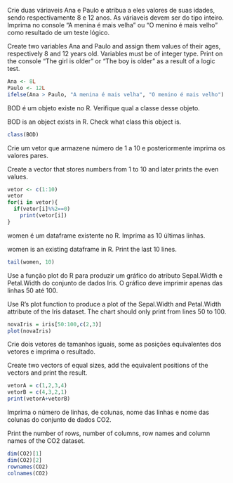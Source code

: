 Crie duas váriaveis Ana e Paulo e atribua a eles valores de suas idades, sendo respectivamente 8 e 12 anos. As váriaveis devem ser do tipo inteiro. Imprima no console "A menina é mais velha" ou "O menino é mais velho" como resultado de um teste lógico.

Create two variables Ana and Paulo and assign them values of their ages, respectively 8 and 12 years old. Variables must be of integer type. Print on the console "The girl is older" or "The boy is older" as a result of a logic test.

```r
Ana <- 8L
Paulo <- 12L
ifelse(Ana > Paulo, "A menina é mais velha", "O menino é mais velho")
```

BOD é um objeto existe no R. Verifique qual a classe desse objeto.

BOD is an object exists in R. Check what class this object is.

```r
class(BOD)
```

Crie um vetor que armazene número de 1 a 10 e posteriormente imprima os valores pares.

Create a vector that stores numbers from 1 to 10 and later prints the even values.

```r
vetor <- c(1:10)
vetor
for(i in vetor){
  if(vetor[i]%%2==0)
    print(vetor[i])
}  
```

women é um dataframe existente no R. Imprima as 10 últimas linhas.

women is an existing dataframe in R. Print the last 10 lines.

```r
tail(women, 10)
```

Use a função plot do R para produzir um gráfico do atributo Sepal.Width e Petal.Width do conjunto de dados Iris. O gráfico deve imprimir apenas das linhas 50 até 100.

Use R's plot function to produce a plot of the Sepal.Width and Petal.Width attribute of the Iris dataset. The chart should only print from lines 50 to 100.

```r
novaIris = iris[50:100,c(2,3)]
plot(novaIris)
```

Crie dois vetores de tamanhos iguais, some as posições equivalentes dos vetores e imprima o resultado.

Create two vectors of equal sizes, add the equivalent positions of the vectors and print the result.

```r
vetorA = c(1,2,3,4)
vetorB = c(4,3,2,1)
print(vetorA+vetorB)
```

Imprima o número de linhas, de colunas, nome das linhas e nome das colunas do conjunto de dados CO2.

Print the number of rows, number of columns, row names and column names of the CO2 dataset.

```r
dim(CO2)[1]
dim(CO2)[2]
rownames(CO2)
colnames(CO2)
```

